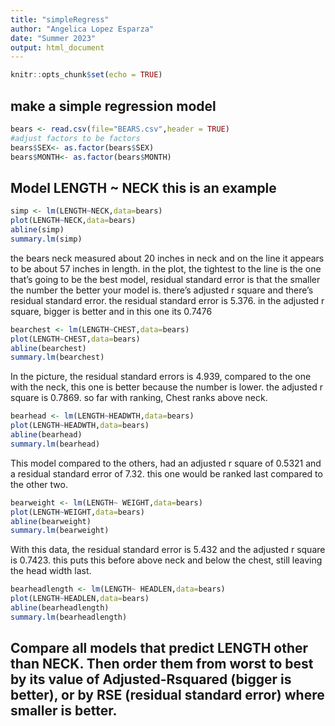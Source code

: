 ```yaml
---
title: "simpleRegress"
author: "Angelica Lopez Esparza"
date: "Summer 2023"
output: html_document
---
```


```r
knitr::opts_chunk$set(echo = TRUE)
```

## make a simple regression model

```r
bears <- read.csv(file="BEARS.csv",header = TRUE)
#adjust factors to be factors
bears$SEX<- as.factor(bears$SEX)
bears$MONTH<- as.factor(bears$MONTH)
```

## Model LENGTH ~ NECK  this is an example  

```r
simp <- lm(LENGTH~NECK,data=bears)
plot(LENGTH~NECK,data=bears)
abline(simp)
summary.lm(simp)
```
 the bears neck measured about 20 inches in neck and on the line it appears to be about 57 inches in length. in the plot, the tightest to the line is the one that's going to be the best model, residual standard error is that the smaller the number the better your model is. there's adjusted r square and there's residual standard error. the residual standard error is 5.376. in the adjusted r square, bigger is better and in this one its 0.7476    


```r
bearchest <- lm(LENGTH~CHEST,data=bears)
plot(LENGTH~CHEST,data=bears)
abline(bearchest)
summary.lm(bearchest)
```

In the picture, the residual standard errors is 4.939, compared to the one with the neck, this one is better because the number is lower. the adjusted r square is 0.7869. so far with ranking, Chest ranks above neck.  


```r
bearhead <- lm(LENGTH~HEADWTH,data=bears)
plot(LENGTH~HEADWTH,data=bears)
abline(bearhead)
summary.lm(bearhead)
```

This model compared to the others, had an adjusted r square of 0.5321 and a residual standard error of 7.32. this one would be ranked last compared to the other two.  

```r
bearweight <- lm(LENGTH~ WEIGHT,data=bears)
plot(LENGTH~WEIGHT,data=bears)
abline(bearweight)
summary.lm(bearweight)
```

With this data, the residual standard error is 5.432 and the adjusted r square is 0.7423. this puts this before above neck and below the chest, still leaving the head width last.   


```r
bearheadlength <- lm(LENGTH~ HEADLEN,data=bears)
plot(LENGTH~HEADLEN,data=bears)
abline(bearheadlength)
summary.lm(bearheadlength)
```


## Compare all models that predict LENGTH other than NECK. Then order them from worst to best by its value of Adjusted-Rsquared (bigger is better), or by RSE (residual standard error) where smaller is better. 
